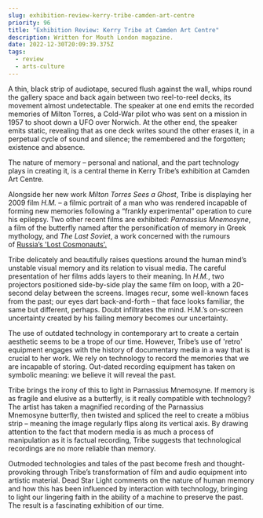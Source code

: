 ```yaml
---
slug: exhibition-review-kerry-tribe-camden-art-centre
priority: 96
title: "Exhibition Review: Kerry Tribe at Camden Art Centre"
description: Written for Mouth London magazine.
date: 2022-12-30T20:09:39.375Z
tags:
  - review
  - arts-culture
---
```

A thin, black strip of audiotape, secured flush against the wall, whips round the gallery space and back again between two reel-to-reel decks, its movement almost undetectable. The speaker at one end emits the recorded memories of Milton Torres, a Cold-War pilot who was sent on a mission in 1957 to shoot down a UFO over Norwich. At the other end, the speaker emits static, revealing that as one deck writes sound the other erases it, in a perpetual cycle of sound and silence; the remembered and the forgotten; existence and absence. 

The nature of memory – personal and national, and the part technology plays in creating it, is a central theme in Kerry Tribe’s exhibition at Camden Art Centre.

Alongside her new work *Milton Torres Sees a Ghost*, Tribe is displaying her 2009 film *H.M.* – a filmic portrait of a man who was rendered incapable of forming new memories following a “frankly experimental” operation to cure his epilepsy. Two other recent films are exhibited: *Parnassius Mnemosyne*, a film of the butterfly named after the personification of memory in Greek mythology, and *The Last Soviet*, a work concerned with the rumours of [Russia’s 'Lost Cosmonauts'.](http://en.wikipedia.org/wiki/Censorship_of_images_in_the_Soviet_Union#Lost_cosmonaut)

Tribe delicately and beautifully raises questions around the human mind’s unstable visual memory and its relation to visual media. The careful presentation of her films adds layers to their meaning. In *H.M.*, two projectors positioned side-by-side play the same film on loop, with a 20-second delay between the screens. Images recur, some well-known faces from the past; our eyes dart back-and-forth – that face looks familiar, the same but different, perhaps. Doubt infiltrates the mind. H.M.’s on-screen uncertainty created by his failing memory becomes our uncertainty. 

The use of outdated technology in contemporary art to create a certain aesthetic seems to be a trope of our time. However, Tribe’s use of 'retro' equipment engages with the history of documentary media in a way that is crucial to her work. We rely on technology to record the memories that we are incapable of storing. Out-dated recording equipment has taken on symbolic meaning: we believe it will reveal the past.

Tribe brings the irony of this to light in Parnassius Mnemosyne. If memory is as fragile and elusive as a butterfly, is it really compatible with technology? The artist has taken a magnified recording of the Parnassius Mnemosyne butterfly, then twisted and spliced the reel to create a möbius strip – meaning the image regularly flips along its vertical axis. By drawing attention to the fact that modern media is as much a process of manipulation as it is factual recording, Tribe suggests that technological recordings are no more reliable than memory.

Outmoded technologies and tales of the past become fresh and thought-provoking through Tribe’s transformation of film and audio equipment into artistic material. Dead Star Light comments on the nature of human memory and how this has been influenced by interaction with technology, bringing to light our lingering faith in the ability of a machine to preserve the past. The result is a fascinating exhibition of our time.